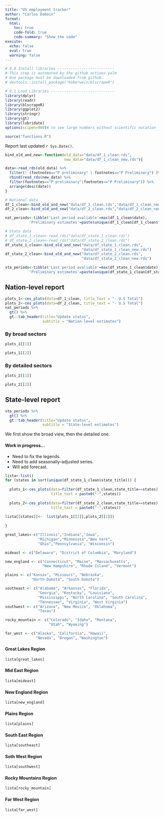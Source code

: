 ```yaml
---
title: "US employment tracker"
author: "Carlos Daboin"
format: 
  html:
    toc: true
    code-fold: true
    code-summary: "Show the code"
execute: 
  echo: false
  eval: true 
  warning: false
---
```


```r
# 0.0 Install libraries --------------------------
# This step is automated by the github actions yalm
# One package must be downloaded from github. 
# devtools::install_package("keberwein/blscrapeR")

# 0.1 Load Libraries -----------------------------
library(dplyr)
library(readr)
library(blscrapeR)
library(ggplot2)
library(stringr)
library(gt)
library(lubridate)
options(scipen=999)# to see large numbers without scientific notation

source("functions.R")
```


Report last updated `r Sys.Date()`.

```r

bind_old_and_new<-function(old_data="data/df_1_clean.rds",
                           new_data="data/df_1_clean_new.rds"){

data<-read_rds(old_data) %>%
  filter(! (footnotes=="P preliminary" | footnotes=="P Preliminary") )%>%
  rbind(read_rds(new_data) %>%
  filter(footnotes=="P preliminary"|footnotes=="P Preliminary")) %>% 
  arrange(desc(date))
}

# National data
df_1_clean<-bind_old_and_new("data/df_1_clean.rds","data/df_1_clean_new.rds")
df_2_clean<-bind_old_and_new("data/df_2_clean.rds","data/df_2_clean_new.rds")

nat_periods<-tibble('Last period avaliable'=max(df_1_clean$date),
           'Preliminary estimates'=paste(unique(df_1_clean[df_1_clean$footnotes=="P preliminary",]$date),collapse = ", "))

# State data
# df_state_1_clean<-read_rds("data/df_state_1_clean.rds")
# df_state_2_clean<-read_rds("data/df_state_2_clean.rds")
df_state_1_clean<-bind_old_and_new("data/df_state_1_clean.rds",
                                   "data/df_state_1_clean_new.rds")
df_state_2_clean<-bind_old_and_new("data/df_state_2_clean.rds",
                                   "data/df_state_2_clean_new.rds")

sta_periods<-tibble('Last period avaliable'=max(df_state_1_clean$date),
           'Preliminary estimates'=paste(unique(df_state_1_clean[df_state_1_clean$footnotes=="P Preliminary",]$date),collapse = ", "))

```

## Nation-level report

```r
plots_1<-ces_plots(data=df_1_clean, title_text = "- U.S Total")
plots_2<-ces_plots(data=df_2_clean, title_text = "- U.S Total")
nat_periods %>% 
  gt() %>% 
  gt::tab_header(title="Update status",
                 subtitle = "Nation-level estimates")
```

### By broad sectors
```r
plots_1[[1]]

plots_1[[2]]

```


### By detailed sectors
```r
plots_2[[1]]

plots_2[[2]]
```

## State-level report

```r
sta_periods %>% 
  gt() %>% 
  gt::tab_header(title="Update status",
                 subtitle = "State-level estimates")
```

We first show the broad view, then the detailed one.

#### Work in progress...
* Need to fix the legends.
* Need to add seasonally-adjusted series.
* Will add forecast.

```r

lista<-list()
for (states in sort(unique(df_state_1_clean$state_title))) {
 
  plots_1<-ces_plots(data=filter(df_state_1_clean,state_title==states), 
                     title_text = paste0("-",states))
  
  plots_2<-ces_plots(data=filter(df_state_2_clean,state_title==states), 
                     title_text = paste0("-",states))
  
lista[[states]]<-  list(plots_1[[2]],plots_2[[2]])
  
}

great_lakes<-c("Illinois","Indiana","Iowa",
               "Michigan","Minnesota","New York",
               "Ohio","Pennsylvania", "Wisconsin")   

mideast <- c("Delaware", "District of Columbia", "Maryland")

new_england <- c("Connecticut", "Maine", "Massachusetts", 
                 "New Hampshire", "Rhode Island", "Vermont")

plains <- c("Kansas", "Missouri", "Nebraska",
            "North Dakota", "South Dakota")

southeast <- c("Alabama", "Arkansas", "Florida",
               "Georgia", "Kentucky", "Louisiana",
               "Mississippi", "North Carolina", "South Carolina",
               "Tennessee", "Virginia", "West Virginia")
southwest <- c("Arizona", "New Mexico", "Oklahoma", 
               "Texas")

rocky_mountain <- c("Colorado", "Idaho", "Montana",
                    "Utah", "Wyoming")

far_west <- c("Alaska", "California", "Hawaii",
              "Nevada", "Oregon", "Washington")

```

#### Great Lakes Region

```r
lista[great_lakes]
```

#### Mid East Region

```r
lista[mideast]
```

#### New England Region

```r
lista[new_england]
```

#### Plains Region

```r
lista[plains]
```


#### South East Region
```r
lista[southeast]
```

#### Soth West Region

```r
lista[southwest]
```

#### Rocky Mountains Region
```r
lista[rocky_mountain]
```

#### Far West Region
```r
lista[far_west]
```





